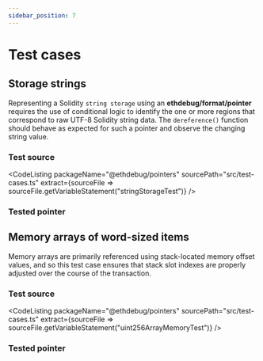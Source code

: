 ```yaml
---
sidebar_position: 7
---
```



# Test cases

## Storage strings

Representing a Solidity `string storage` using an **ethdebug/format/pointer**
requires the use of conditional logic to identify the one or more regions that
correspond to raw UTF-8 Solidity string data. The `dereference()` function
should behave as expected for such a pointer and observe the changing string
value.

### Test source

<CodeListing
  packageName="@ethdebug/pointers"
  sourcePath="src/test-cases.ts"
  extract={sourceFile => sourceFile.getVariableStatement("stringStorageTest")}
  />

### Tested pointer

<TestedPointer
  pointerQuery="string-storage-contract-variable-slot"
  />

## Memory arrays of word-sized items

Memory arrays are primarily referenced using stack-located memory offset values,
and so this test case ensures that stack slot indexes are properly adjusted over
the course of the transaction.

### Test source

<CodeListing
  packageName="@ethdebug/pointers"
  sourcePath="src/test-cases.ts"
  extract={sourceFile => sourceFile.getVariableStatement("uint256ArrayMemoryTest")}
  />

### Tested pointer

<TestedPointer
  pointerQuery="uint256-array-memory-pointer-slot"
  />
